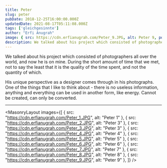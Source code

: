 ```yaml
---
title: Peter
slug: peter
pubDate: 2018-12-25T16:00:00.000Z
updatedDate: 2021-08-17T05:11:08.000Z
tags: ['gleichgesinnte']
author: "Erfi Anugrah"
image: { src: https://cdn.erfianugrah.com/Peter_9.JPG, alt: Peter 9, positionx: 58%, positiony: 0% }
description: We talked about his project which consisted of photographers all over the world, and now he is on mine. During the short amount of time that we met, not to say the least that it is the quality of the time spent, and not the quantity of which.
---
```


We talked about his project which consisted of photographers all over the world, and now he is on mine. During the short amount of time that we met, not to say the least that it is the quality of the time spent, and not the quantity of which.

His unique perspective as a designer comes through in his photographs. One of the things that I like to think about - there is no useless information, anything and everything can be used in another form, like energy. Cannot be created, can only be converted.

---

<MasonryLayout images={[
    { src: "https://cdn.erfianugrah.com/Peter_1.JPG", alt: "Peter 1" },
    { src: "https://cdn.erfianugrah.com/Peter_2.JPG", alt: "Peter 3" },
    { src: "https://cdn.erfianugrah.com/Peter_3.JPG", alt: "Peter 3" },
    { src: "https://cdn.erfianugrah.com/Peter_4.JPG", alt: "Peter 4" },
    { src: "https://cdn.erfianugrah.com/Peter_5.JPG", alt: "Peter 5" },
    { src: "https://cdn.erfianugrah.com/Peter_6.JPG", alt: "Peter 6" },
    { src: "https://cdn.erfianugrah.com/Peter_7.JPG", alt: "Peter 7" },
    { src: "https://cdn.erfianugrah.com/Peter_8.JPG", alt: "Peter 8" },
    { src: "https://cdn.erfianugrah.com/Peter_9.JPG", alt: "Peter 9" },
]} />